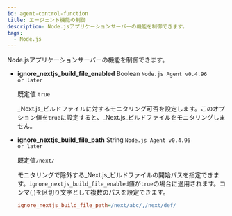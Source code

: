 ```yaml
---
id: agent-control-function
title: エージェント機能の制御
description: Node.jsアプリケーションサーバーの機能を制御できます。
tags:
  - Node.js
---
```


Node.jsアプリケーションサーバーの機能を制御できます。


<Nodejscontrolfunction />

- **ignore_nextjs_build_file_enabled** <span class='type'>Boolean</span> <code class="my">Node.js Agent v0.4.96 or later</code>

  既定値 `true`

  _Next.js_ビルドファイルに対するモニタリング可否を設定します。このオプション値を`true`に設定すると、_Next.js_ビルドファイルをモニタリングしません。

- **ignore_nextjs_build_file_path** <span class='type'>String</span> <code class="my">Node.js Agent v0.4.96 or later</code>

  既定値`/next/`

  モニタリングで除外する_Next.js_ビルドファイルの開始パスを指定できます。`ignore_nextjs_build_file_enabled`値が`true`の場合に適用されます。コンマ(,)を区切り文字として複数のパスを設定できます。

  ```ini title="whatap.conf"
  ignore_nextjs_build_file_path=/next/abc/,/next/def/
  ```
